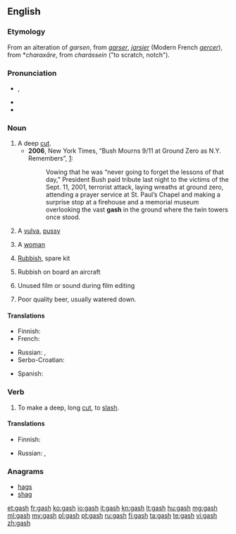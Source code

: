 ==English==

===Etymology===
From an alteration of {{etyl|enm|en}} ''garsen'', from {{etyl|fro|en}} ''[[garser]]'', ''[[jarsier]]'' (Modern French ''[[gercer]]''), from {{etyl|VL.|en}} *''charaxāre'', from {{etyl|grc|en}} ''charássein'' ("to scratch, notch").

===Pronunciation===
* {{IPA|/ɡæʃ/}}, {{X-SAMPA|/g{S/}}
* {{audio|en-us-gash.ogg|Audio (US)}}
* {{rhymes|æʃ}}

===Noun===
{{en-noun|gashes}}

# A deep [[cut]].
#* '''2006''', New York Times, “Bush Mourns 9/11 at Ground Zero as N.Y. Remembers”, [http://www.nytimes.com/2006/09/11/nyregion/nyregionspecial3/11bush.html?hp&ex=1158033600&en=e468f88da52557ed&ei=5094&partner=homepage]:
#*: Vowing that he was “never going to forget the lessons of that day,” President Bush paid tribute last night to the victims of the Sept. 11, 2001, terrorist attack, laying wreaths at ground zero, attending a prayer service at St. Paul’s Chapel and making a surprise stop at a firehouse and a memorial museum overlooking the vast '''gash''' in the ground where the twin towers once stood.
# {{context|slang|vulgar|lang=en}}  A [[vulva]], [[pussy]]
# {{context|slang|offensive|lang=en}} A [[woman]]
# {{context|slang|British Royal Navy|lang=en}} [[rubbish|Rubbish]], spare kit
# {{context|slang|lang=en}} Rubbish on board an aircraft
# {{context|slang|lang=en}} Unused film or sound during film editing
# {{context|slang|lang=en}} Poor quality beer, usually watered down.

====Translations====
{{trans-top|deep cut}}
* Finnish: {{t+|fi|syvä}} {{t-|fi|viiltohaava}}
* French: {{t+|fr|entaille}}
{{trans-mid}}
* Russian: {{t+|ru|разрез|m}}, {{t+|ru|впадина|f}}
* Serbo-Croatian: {{t-|sh|posjekotina}}
{{trans-bottom}}

{{trans-see|vulva}}

{{trans-top|slang: woman}}
* Spanish: {{t+|es|tajo|m}}
{{trans-mid}}
{{trans-bottom}}

{{trans-top|slang: rubbish}}
{{trans-mid}}
{{trans-bottom}}

===Verb===
{{en-verb|gash|es}}

# To make a deep, long [[cut]], to [[slash]].

====Translations====
{{trans-top|to slash}}
* Finnish: {{t-|fi|viiltää}}
{{trans-mid}}
* Russian: {{t+|ru|разрезать}}, {{t+|ru|резать}}
{{trans-bottom}}

===Anagrams===
* [[hags#English|hags]]
* [[shag#English|shag]]

[[et:gash]]
[[fr:gash]]
[[ko:gash]]
[[io:gash]]
[[it:gash]]
[[kn:gash]]
[[lt:gash]]
[[hu:gash]]
[[mg:gash]]
[[ml:gash]]
[[my:gash]]
[[pl:gash]]
[[pt:gash]]
[[ru:gash]]
[[fi:gash]]
[[ta:gash]]
[[te:gash]]
[[vi:gash]]
[[zh:gash]]